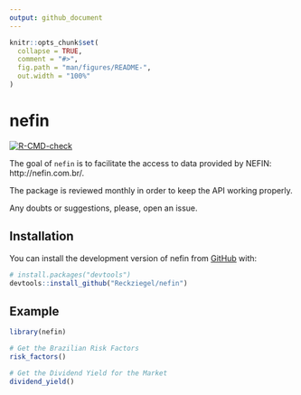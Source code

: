 ```yaml
---
output: github_document
---
```


<!-- README.md is generated from README.Rmd. Please edit that file -->

```r
knitr::opts_chunk$set(
  collapse = TRUE,
  comment = "#>",
  fig.path = "man/figures/README-",
  out.width = "100%"
)
```

# nefin

<!-- badges: start -->
[![R-CMD-check](https://github.com/Reckziegel/nefin/actions/workflows/R-CMD-check.yaml/badge.svg)](https://github.com/Reckziegel/nefin/actions/workflows/R-CMD-check.yaml)
<!-- badges: end -->

The goal of `nefin` is to facilitate the access to data provided by NEFIN: http://nefin.com.br/.

The package is reviewed monthly in order to keep the API working properly.

Any doubts or suggestions, please, open an issue.

## Installation

You can install the development version of nefin from [GitHub](https://github.com/) with:

``` r
# install.packages("devtools")
devtools::install_github("Reckziegel/nefin")
```

## Example



```r
library(nefin)

# Get the Brazilian Risk Factors
risk_factors()

# Get the Dividend Yield for the Market
dividend_yield()

```

